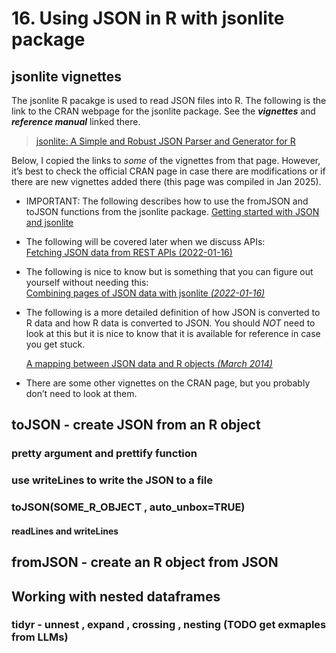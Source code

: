 # <yrChapterNumber>16. </yrChapterNumber> Using JSON in R with jsonlite package

## jsonlite vignettes

The jsonlite R pacakge is used to read JSON files into R.
The following is the link to the CRAN webpage for the jsonlite package. 
See the ***vignettes*** and ***reference manual*** linked there.  
  
> [jsonlite: A Simple and Robust JSON Parser and Generator for
R](https://cran.r-project.org/web/packages/jsonlite/index.html){target=_blank}
    

Below, I copied the links to *some* of the vignettes from that page. However, 
it's best to check the official CRAN page in case there are modifications
or if there are new vignettes added there (this page was compiled in Jan 2025).
    
    
* IMPORTANT: The following describes how to use the fromJSON and toJSON functions 
  from the jsonlite package. 
  [Getting started with JSON and jsonlite](https://cran.r-project.org/web/packages/jsonlite/vignettes/json-aaquickstart.html){target=_blank}
    
* The following will be covered later when we discuss APIs:  
  [Fetching JSON data from REST APIs (2022-01-16)](https://cran.r-project.org/web/packages/jsonlite/vignettes/json-apis.html)
    
* The following is nice to know but is something that you can figure
  out yourself without needing this:  
  [Combining pages of JSON data with jsonlite *(2022-01-16)*](https://cran.r-project.org/web/packages/jsonlite/vignettes/json-paging.html)

* The following is a more detailed definition of how JSON is converted to 
  R data and how R data is converted to JSON.  You should *NOT* need to look at this but it is nice
  to know that it is available for reference in case you get stuck.
  
  [A mapping between JSON data and R objects *(March 2014)*](https://cran.r-project.org/web/packages/jsonlite/vignettes/json-mapping.pdf)

* There are some other vignettes on the CRAN page, but you probably don't 
  need to look at them. 


## toJSON - create JSON from an R object

### pretty argument and prettify function

### use writeLines to write the JSON to a file

### toJSON(SOME_R_OBJECT , auto_unbox=TRUE)

#### readLines and writeLines


## fromJSON - create an R object from JSON


## Working with nested dataframes

### tidyr - unnest , expand , crossing , nesting (TODO get exmaples from LLMs)

